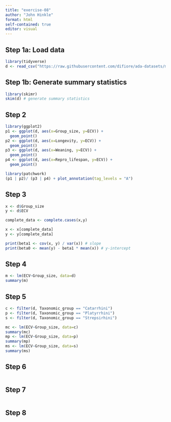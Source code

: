 ```yaml
---
title: "exercise-08"
author: "John Hinkle"
format: html
self-contained: true
editor: visual
---
```


## Step 1a: Load data

```r
library(tidyverse)
d <- read_csv("https://raw.githubusercontent.com/difiore/ada-datasets/main/Street_et_al_2017.csv")
```

## Step 1b: Generate summary statistics

```r
library(skimr)
skim(d) # generate summary statistics
```

## Step 2

```r
library(ggplot2)
p1 <- ggplot(d, aes(x=Group_size, y=ECV)) +
  geom_point()
p2 <- ggplot(d, aes(x=Longevity, y=ECV)) +
  geom_point()
p3 <- ggplot(d, aes(x=Weaning, y=ECV)) +
  geom_point()
p4 <- ggplot(d, aes(x=Repro_lifespan, y=ECV)) +
  geom_point()

library(patchwork)
(p1 | p2)/ (p3 | p4) + plot_annotation(tag_levels = "A")
```

## Step 3

```r
x <- d$Group_size
y <- d$ECV

complete_data <- complete.cases(x,y)

x <- x[complete_data]
y <- y[complete_data]

print(beta1 <- cov(x, y) / var(x)) # slope
print(beta0 <- mean(y) - beta1 * mean(x)) # y-intercept
```

## Step 4

```r
m <- lm(ECV~Group_size, data=d)
summary(m)
```

## Step 5

```r
c <- filter(d, Taxonomic_group == "Catarrhini")
p <- filter(d, Taxonomic_group == "Platyrrhini")
s <- filter(d, Taxonomic_group == "Strepsirhini")

mc <- lm(ECV~Group_size, data=c)
summary(mc)
mp <- lm(ECV~Group_size, data=p)
summary(mp)
ms <- lm(ECV~Group_size, data=s)
summary(ms)
```

## Step 6

```r

```

## Step 7

```r

```

## Step 8

```r

```
